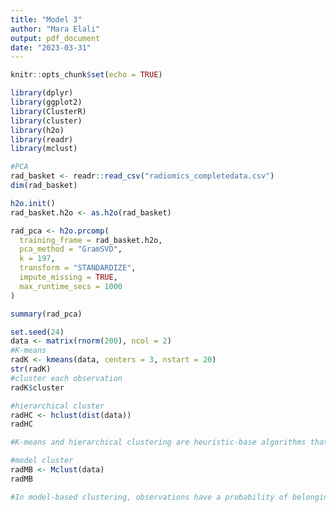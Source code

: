 ```yaml
---
title: "Model 3"
author: "Mara Elali"
output: pdf_document
date: "2023-03-31"
---
```


```r
knitr::opts_chunk$set(echo = TRUE)
```


```r
library(dplyr)
library(ggplot2)
library(ClusterR)
library(cluster)
library(h2o) 
library(readr)
library(mclust)
```


```r
#PCA
rad_basket <- readr::read_csv("radiomics_completedata.csv")
dim(rad_basket)  

h2o.init()
rad_basket.h2o <- as.h2o(rad_basket)

rad_pca <- h2o.prcomp(
  training_frame = rad_basket.h2o,
  pca_method = "GramSVD",
  k = 197,
  transform = "STANDARDIZE",
  impute_missing = TRUE,
  max_runtime_secs = 1000
)

summary(rad_pca)
```

```r
set.seed(24)
data <- matrix(rnorm(200), ncol = 2)
#K-means
radK <- kmeans(data, centers = 3, nstart = 20)
str(radK)
#cluster each observation
radK$cluster
```

```r
#hierarchical cluster
radHC <- hclust(dist(data))
radHC

#K-means and hierarchical clustering are heuristic-base algorithms that create groupings based on the data provided with no measure of probability or uncertainty.
```
```r
#model cluster
radMB <- Mclust(data)
radMB

#In model-based clustering, observations have a probability of belonging to each group. These methods of unsupervised learning can be compared and evaluated using visualization and and mathematical techniques such as plotting, or comparing metrics such as RMSE.
```
